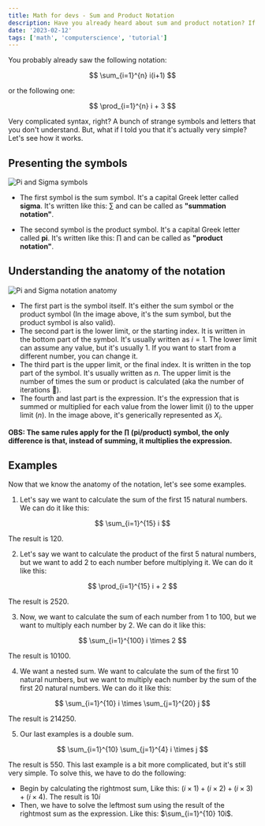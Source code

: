 ```yaml
---
title: Math for devs - Sum and Product Notation
description: Have you already heard about sum and product notation? If not, this article is for you. You probably have already seen it, but you didn't know what it is.
date: '2023-02-12'
tags: ['math', 'computerscience', 'tutorial']
---
```


You probably already saw the following notation:

$$
\sum_{i=1}^{n} i(i+1)
$$

or the following one:

$$
\prod_{i=1}^{n} i + 3
$$

Very complicated syntax, right? A bunch of strange symbols and letters that you don't understand. But, what if I told 
you that it's actually very simple? Let's see how it works.

## Presenting the symbols

<Image
  src="/images/pi-sigma.png"
  alt="Pi and Sigma symbols"
  width={1366}
  height={768}
/>

- The first symbol is the sum symbol. It's a capital Greek letter called **sigma**. It's written like this: $\sum$ and can be called as **"summation notation"**.

- The second symbol is the product symbol. It's a capital Greek letter called **pi**. It's written like this: $\prod$ and can be called as **"product notation"**.

## Understanding the anatomy of the notation

<Image
  src="/images/pi-sigma-notation-anatomy.png"
  alt="Pi and Sigma notation anatomy"
  width={1366}
  height={768}
/>

- The first part is the symbol itself. It's either the sum symbol or the product symbol (In the image above, it's the sum symbol, but the product symbol is also valid).
- The second part is the lower limit, or the starting index. It is written in the bottom part of the symbol.
It's usually written as $i = 1$. The lower limit can assume any value, but it's usually 1. If you want to start from a different number, you can change it.
- The third part is the upper limit, or the final index. It is written in the top part of the symbol. It's usually written as $n$.
The upper limit is the number of times the sum or product is calculated (aka the number of iterations :eyes:).
- The fourth and last part is the expression. It's the expression that is summed or multiplied for each value from the lower limit ($i$) to the upper limit ($n$). In the image above, it's
generically represented as $X_i$.

**OBS: The same rules apply for the $\prod$ (pi/product) symbol, the only difference is that, instead of summing, it multiplies the expression.**

## Examples

Now that we know the anatomy of the notation, let's see some examples.

1. Let's say we want to calculate the sum of the first 15 natural numbers. We can do it like this:

$$
\sum_{i=1}^{15} i
$$

The result is 120.

2. Let's say we want to calculate the product of the first 5 natural numbers, but we want to add 2 to each number before multiplying it. We can do it like this:

$$
\prod_{i=1}^{15} i + 2
$$

The result is 2520.

3. Now, we want to calculate the sum of each number from 1 to 100, but we want to multiply each number by 2. We can do it like this:

$$
\sum_{i=1}^{100} i \times 2
$$

The result is 10100.

4. We want a nested sum. We want to calculate the sum of the first 10 natural numbers, but we want to multiply each number by the sum of the first 20 natural numbers. We can do it like this:

$$
\sum_{i=1}^{10} i \times \sum_{j=1}^{20} j
$$

The result is 214250.

5. Our last examples is a double sum.

$$
\sum_{i=1}^{10} \sum_{j=1}^{4} i \times j
$$

The result is 550.
This last example is a bit more complicated, but it's still very simple. To solve this, we have to do the following:

- Begin by calculating the rightmost sum, Like this: $(i \times 1) + (i \times 2) + (i \times 3) + (i \times 4)$. The result is $10i$
- Then, we have to solve the leftmost sum using the result of the rightmost sum as the expression. Like this: $\sum_{i=1}^{10} 10i$.